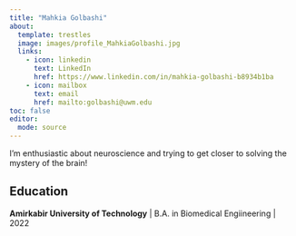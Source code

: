 ```yaml
---
title: "Mahkia Golbashi"
about:
  template: trestles
  image: images/profile_MahkiaGolbashi.jpg
  links:
    - icon: linkedin
      text: LinkedIn
      href: https://www.linkedin.com/in/mahkia-golbashi-b8934b1ba
    - icon: mailbox
      text: email
      href: mailto:golbashi@uwm.edu
toc: false
editor: 
  mode: source
---
```


I'm enthusiastic about neuroscience and trying to get closer to solving the mystery of the brain!

## Education

__Amirkabir University of Technology__ | B.A. in Biomedical Engiineering | 2022
